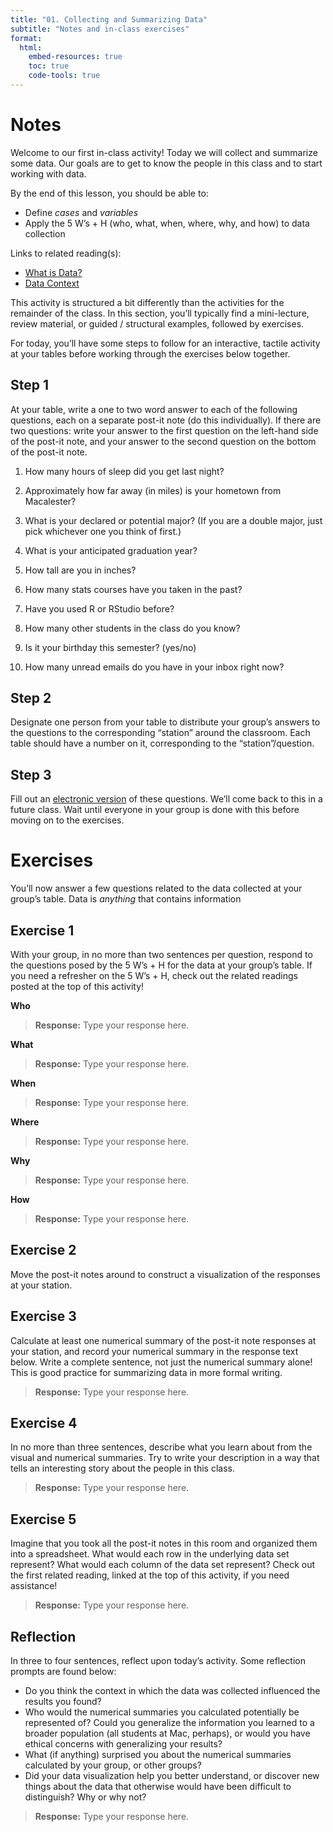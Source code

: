 ```yaml
---
title: "01. Collecting and Summarizing Data"
subtitle: "Notes and in-class exercises"
format: 
  html:
    embed-resources: true
    toc: true
    code-tools: true
---
```


# Notes

Welcome to our first in-class activity! Today we will collect and summarize some data. Our goals are to get to know the people in this class and to start working with data.

By the end of this lesson, you should be able to:

-   Define *cases* and *variables*
-   Apply the 5 W's + H (who, what, when, where, why, and how) to data collection

Links to related reading(s):

-   [What is Data?](https://bcheggeseth.github.io/Stat155Notes/what-is-data.html)
-   [Data Context](https://bcheggeseth.github.io/Stat155Notes/data-context.html)

This activity is structured a bit differently than the activities for the remainder of the class. In this section, you'll typically find a mini-lecture, review material, or guided / structural examples, followed by exercises.

For today, you'll have some steps to follow for an interactive, tactile activity at your tables before working through the exercises below together.

## Step 1

At your table, write a one to two word answer to each of the following questions, each on a separate post-it note (do this individually). If there are two questions: write your answer to the first question on the left-hand side of the post-it note, and your answer to the second question on the bottom of the post-it note.

1.  How many hours of sleep did you get last night?

2.  Approximately how far away (in miles) is your hometown from Macalester?

3.  What is your declared or potential major? (If you are a double major, just pick whichever one you think of first.)

4.  What is your anticipated graduation year?

5.  How tall are you in inches?

6.  How many stats courses have you taken in the past?

7.  Have you used R or RStudio before?

8.  How many other students in the class do you know?

9.  Is it your birthday this semester? (yes/no)

10. How many unread emails do you have in your inbox right now?

## Step 2

Designate one person from your table to distribute your group's answers to the questions to the corresponding "station" around the classroom. Each table should have a number on it, corresponding to the "station"/question.

## Step 3

Fill out an [electronic version](https://forms.gle/heuboBKmBw3cQDEY6) of these questions. We'll come back to this in a future class. Wait until everyone in your group is done with this before moving on to the exercises.

# Exercises

You'll now answer a few questions related to the data collected at your group's table. Data is *anything* that contains information

## Exercise 1

With your group, in no more than two sentences per question, respond to the questions posed by the 5 W's + H for the data at your group's table. If you need a refresher on the 5 W's + H, check out the related readings posted at the top of this activity!

**Who**

> **Response:** Type your response here.

**What**

> **Response:** Type your response here.

**When**

> **Response:** Type your response here.

**Where**

> **Response:** Type your response here.

**Why**

> **Response:** Type your response here.

**How**

> **Response:** Type your response here.

## Exercise 2

Move the post-it notes around to construct a visualization of the responses at your station.

## Exercise 3

Calculate at least one numerical summary of the post-it note responses at your station, and record your numerical summary in the response text below. Write a complete sentence, not just the numerical summary alone! This is good practice for summarizing data in more formal writing.

> **Response:** Type your response here.

## Exercise 4

In no more than three sentences, describe what you learn about from the visual and numerical summaries. Try to write your description in a way that tells an interesting story about the people in this class.

> **Response:** Type your response here.

## Exercise 5

Imagine that you took all the post-it notes in this room and organized them into a spreadsheet. What would each row in the underlying data set represent? What would each column of the data set represent? Check out the first related reading, linked at the top of this activity, if you need assistance!

> **Response:** Type your response here.

## Reflection

In three to four sentences, reflect upon today's activity. Some reflection prompts are found below:

-   Do you think the context in which the data was collected influenced the results you found?
-   Who would the numerical summaries you calculated potentially be represented of? Could you generalize the information you learned to a broader population (all students at Mac, perhaps), or would you have ethical concerns with generalizing your results?
-   What (if anything) surprised you about the numerical summaries calculated by your group, or other groups?
-   Did your data visualization help you better understand, or discover new things about the data that otherwise would have been difficult to distinguish? Why or why not?

> **Response:** Type your response here.
